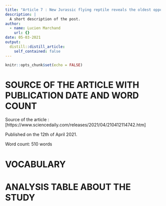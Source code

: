 ```yaml
---
title: "Article 7 : New Jurassic flying reptile reveals the oldest opposed thumb"
description: |
  A short description of the post.
author:
  - name: Lucien Marchand
    url: {}
date: 05-03-2021
output:
  distill::distill_article:
    self_contained: false
---
```


```r
knitr::opts_chunk$set(echo = FALSE)
```

# SOURCE OF THE ARTICLE WITH PUBLICATION DATE AND WORD COUNT
Source of the article : [https://www.sciencedaily.com/releases/2021/04/210412114742.htm]

Published on the 12th of April 2021.

Word count: 510 words

# VOCABULARY


# ANALYSIS TABLE ABOUT THE STUDY
